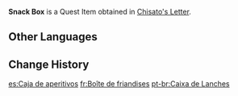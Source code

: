 {{Item Infobox
|id           = 100919
|image        = Item Gift.png
|type         = Quest Items
|description  = A box of snacks that Kujou Kamaji request you bring to Hiiragi Chisato. It seems very fully indeed...
|source1      = Given during [[Chisato's Letter]]
}}
'''Snack Box''' is a Quest Item obtained in [[Chisato's Letter]].

==Other Languages==
{{Other Languages
|default_hidden = 1
|en      = Snack Box
|zhs     = 点心盒
|zhs_rm  = Diǎnxīn Hé
|zht     = 點心盒
|zht_rm  = Diǎnxīn Hé
|ja      = 菓子箱
|ja_rm   = Kashibako
|ko      = 디저트 상자
|ko_rm   = Dijeoteu Sangja
|es      = Caja de aperitivos
|fr      = Boîte de friandises
|ru      = Коробочка с лакомствами
|th      = Snack Box
|vi      = Hộp Điểm Tâm
|de      = Snackdose
|id      = Kotak Camilan
|pt      = Caixa de Lanches
|tr      = Atıştırma Kutusu
|it      = Portamerenda
}}

==Change History==
{{Change History|2.0}}

[[es:Caja de aperitivos]]
[[fr:Boîte de friandises]]
[[pt-br:Caixa de Lanches]]